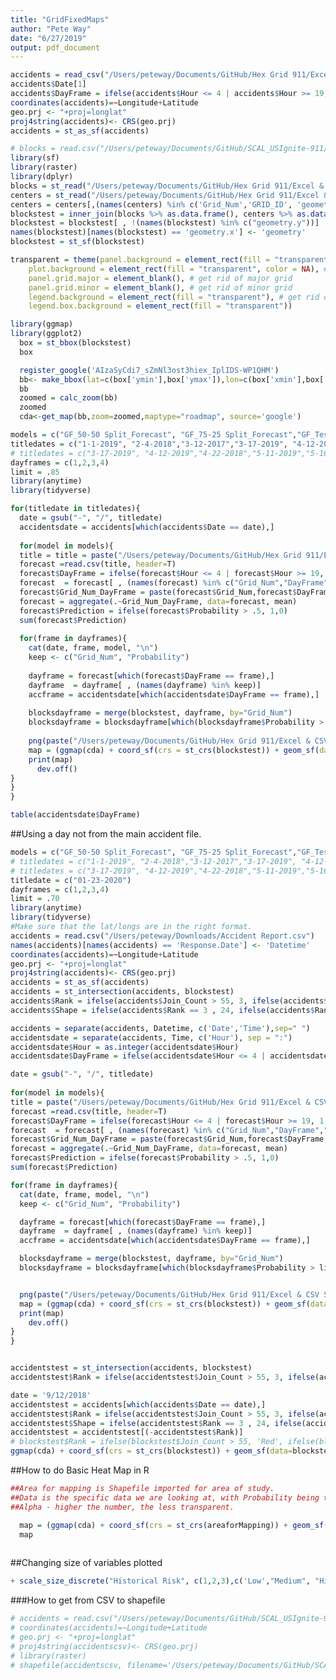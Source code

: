 ```yaml
---
title: "GridFixedMaps"
author: "Pete Way"
date: "6/27/2019"
output: pdf_document
---
```


```r
accidents = read_csv("/Users/peteway/Documents/GitHub/Hex Grid 911/Excel & CSV Sheets/Grid Hex Layout/Accidents/Hex Forecast Accidents.csv")
accidents$Date[1]
accidents$DayFrame = ifelse(accidents$Hour <= 4 | accidents$Hour >= 19, 1,ifelse(accidents$Hour <= 9 & accidents$Hour >= 5,2, ifelse(accidents$Hour <= 13 & accidents$Hour >= 10,3, 4 ) ) )
coordinates(accidents)=~Longitude+Latitude
geo.prj <- "+proj=longlat"
proj4string(accidents)<- CRS(geo.prj)
accidents = st_as_sf(accidents)

# blocks = read.csv("/Users/peteway/Documents/GitHub/SCAL_USIgnite-911/Excel & CSV Sheets/Hamilton County Accident System Hex/Hex_Grid/HexGridInfo.csv")
library(sf)
library(raster)
library(dplyr)
blocks = st_read("/Users/peteway/Documents/GitHub/Hex Grid 911/Excel & CSV Sheets/Shapefiles/HexGrid/HexGrid.shp")
centers = st_read("/Users/peteway/Documents/GitHub/Hex Grid 911/Excel & CSV Sheets/Shapefiles/HexGrid/Hex_Centeriod_and_Info.shp")
centers = centers[,(names(centers) %in% c('Grid_Num','GRID_ID', 'geometry'))]
blockstest = inner_join(blocks %>% as.data.frame(), centers %>% as.data.frame(), by = "GRID_ID")
blockstest = blockstest[ , !(names(blockstest) %in% c("geometry.y"))]
names(blockstest)[names(blockstest) == 'geometry.x'] <- 'geometry'
blockstest = st_sf(blockstest)


```

```r
transparent = theme(panel.background = element_rect(fill = "transparent"), # bg of the panel
    plot.background = element_rect(fill = "transparent", color = NA), # bg of the plot
    panel.grid.major = element_blank(), # get rid of major grid
    panel.grid.minor = element_blank(), # get rid of minor grid
    legend.background = element_rect(fill = "transparent"), # get rid of legend bg
    legend.box.background = element_rect(fill = "transparent"))
```

```r
library(ggmap)
library(ggplot2)
  box = st_bbox(blockstest)
  box

  register_google('AIzaSyCdi7_sZmNl3ost3hiex_IplIDS-WP1QHM')
  bb<- make_bbox(lat=c(box['ymin'],box['ymax']),lon=c(box['xmin'],box['xmax']), f=0.05)
  bb
  zoomed = calc_zoom(bb)
  zoomed
  cda<-get_map(bb,zoom=zoomed,maptype="roadmap", source='google')

```


```r
models = c("GF_50-50 Split_Forecast", "GF_75-25 Split_Forecast","GF_Test_Forecast", "Ran_50-50 Split_Forecast","Ran_75-25 Split_Forecast","Ran_Test_Forecast")
titledates = c("1-1-2019", "2-4-2018","3-12-2017","3-17-2019", "4-12-2019","4-22-2018","5-11-2019","5-16-2017","7-9-2017","8-16-2018")
# titledates = c("3-17-2019", "4-12-2019","4-22-2018","5-11-2019","5-16-2017","7-9-2017","8-16-2018")
dayframes = c(1,2,3,4)
limit = .85
library(anytime)
library(tidyverse)

for(titledate in titledates){
  date = gsub("-", "/", titledate)
  accidentsdate = accidents[which(accidents$Date == date),]
  
  for(model in models){
  title = title = paste("/Users/peteway/Documents/GitHub/Hex Grid 911/Excel & CSV Sheets/Forecasts/",titledate,"/Hex/Forecast/",model,".csv",sep="")
  forecast =read.csv(title, header=T)
  forecast$DayFrame = ifelse(forecast$Hour <= 4 | forecast$Hour >= 19, 1,ifelse(forecast$Hour <= 9 & forecast$Hour >= 5,2, ifelse(forecast$Hour <= 13 & forecast$Hour >= 10,3, 4 ) ) )
  forecast  = forecast[ , (names(forecast) %in% c("Grid_Num","DayFrame","Probability","Prediction"))]
  forecast$Grid_Num_DayFrame = paste(forecast$Grid_Num,forecast$DayFrame,sep=" ")
  forecast = aggregate(.~Grid_Num_DayFrame, data=forecast, mean)
  forecast$Prediction = ifelse(forecast$Probability > .5, 1,0)
  sum(forecast$Prediction)
  
  for(frame in dayframes){
    cat(date, frame, model, "\n")
    keep <- c("Grid_Num", "Probability")
  
    dayframe = forecast[which(forecast$DayFrame == frame),]
    dayframe  = dayframe[ , (names(dayframe) %in% keep)]
    accframe = accidentsdate[which(accidentsdate$DayFrame == frame),]
  
    blocksdayframe = merge(blockstest, dayframe, by="Grid_Num")
    blocksdayframe = blocksdayframe[which(blocksdayframe$Probability > limit),]
  
    png(paste("/Users/peteway/Documents/GitHub/Hex Grid 911/Excel & CSV Sheets/Forecasts/",titledate,"/Hex/Viz/PredictionMapfor_",titledate, "_",model,"_DayFrame",frame,".png",sep=""), width=9,height=6,units='in', res=600,bg = 'transparent')
    map = (ggmap(cda) + coord_sf(crs = st_crs(blockstest)) + geom_sf(data=blocksdayframe, aes(fill = blocksdayframe$Probability), alpha=.5, inherit.aes = FALSE) + scale_fill_gradient(low = "blue", high = "red", "Probability", limits=c(limit,1)) + transparent  + xlab("Longitude") + ylab("Latitude") + geom_sf(data=accframe, color = 'black', inherit.aes = FALSE) + ggtitle(paste("Accident Prediction",titledate,model,"Dayframe",frame, sep=" ")))
    print(map)
      dev.off()
}
}
}
```

```r
table(accidentsdate$DayFrame)
```

##Using a day not from the main accident file. 
```r
models = c("GF_50-50 Split_Forecast", "GF_75-25 Split_Forecast","GF_Test_Forecast", "Ran_50-50 Split_Forecast","Ran_75-25 Split_Forecast","Ran_Test_Forecast","SecondBatch_GF_50-50 Split_Forecast", "SecondBatch_GF_75-25 Split_Forecast","SecondBatch_GF_Test_Forecast", "SecondBatch_Ran_50-50 Split_Forecast","SecondBatch_Ran_75-25 Split_Forecast","SecondBatch_Ran_Test_Forecast")
# titledates = c("1-1-2019", "2-4-2018","3-12-2017","3-17-2019", "4-12-2019","4-22-2018","5-11-2019","5-16-2017","7-9-2017","8-16-2018")
# titledates = c("3-17-2019", "4-12-2019","4-22-2018","5-11-2019","5-16-2017","7-9-2017","8-16-2018")
titledate = c("01-23-2020")
dayframes = c(1,2,3,4)
limit = .70
library(anytime)
library(tidyverse)
#Make sure that the lat/longs are in the right format. 
accidents = read.csv("/Users/peteway/Downloads/Accident Report.csv")
names(accidents)[names(accidents) == 'Response.Date'] <- 'Datetime'
coordinates(accidents)=~Longitude+Latitude
geo.prj <- "+proj=longlat"
proj4string(accidents)<- CRS(geo.prj)
accidents = st_as_sf(accidents)
accidents = st_intersection(accidents, blockstest)
accidents$Rank = ifelse(accidents$Join_Count > 55, 3, ifelse(accidents$Join_Count > 25, 2, 1))
accidents$Shape = ifelse(accidents$Rank == 3 , 24, ifelse(accidents$Rank == 2 , 22, 25))

accidents = separate(accidents, Datetime, c('Date','Time'),sep=" ")
accidentsdate = separate(accidents, Time, c('Hour'), sep = ":")
accidentsdate$Hour = as.integer(accidentsdate$Hour)
accidentsdate$DayFrame = ifelse(accidentsdate$Hour <= 4 | accidentsdate$Hour >= 19, 1,ifelse(accidentsdate$Hour <= 9 & accidentsdate$Hour >= 5,2, ifelse(accidentsdate$Hour <= 13 & accidentsdate$Hour >= 10,3, 4 ) ) )

date = gsub("-", "/", titledate)
  
for(model in models){
title = paste("/Users/peteway/Documents/GitHub/Hex Grid 911/Excel & CSV Sheets/Forecasts/",titledate,"/Hex/Forecast/",model,".csv",sep="")
forecast =read.csv(title, header=T)
forecast$DayFrame = ifelse(forecast$Hour <= 4 | forecast$Hour >= 19, 1,ifelse(forecast$Hour <= 9 & forecast$Hour >= 5,2, ifelse(forecast$Hour <= 13 & forecast$Hour >= 10,3, 4 ) ) )
forecast  = forecast[ , (names(forecast) %in% c("Grid_Num","DayFrame","Probability","Prediction"))]
forecast$Grid_Num_DayFrame = paste(forecast$Grid_Num,forecast$DayFrame,sep=" ")
forecast = aggregate(.~Grid_Num_DayFrame, data=forecast, mean)
forecast$Prediction = ifelse(forecast$Probability > .5, 1,0)
sum(forecast$Prediction)

for(frame in dayframes){
  cat(date, frame, model, "\n")
  keep <- c("Grid_Num", "Probability")

  dayframe = forecast[which(forecast$DayFrame == frame),]
  dayframe  = dayframe[ , (names(dayframe) %in% keep)]
  accframe = accidentsdate[which(accidentsdate$DayFrame == frame),]

  blocksdayframe = merge(blockstest, dayframe, by="Grid_Num")
  blocksdayframe = blocksdayframe[which(blocksdayframe$Probability > limit),]


  png(paste("/Users/peteway/Documents/GitHub/Hex Grid 911/Excel & CSV Sheets/Forecasts/",titledate,"/Hex/Viz/PredictionMapfor_",titledate, "_",model,"_DayFrame",frame,".png",sep=""), width=9,height=6,units='in', res=600,bg = 'transparent')
  map = (ggmap(cda) + coord_sf(crs = st_crs(blockstest)) + geom_sf(data=blocksdayframe, aes(fill = blocksdayframe$Probability), alpha=.5, inherit.aes = FALSE) + scale_fill_gradient(low = "blue", high = "red","Probability", limits=c(limit,1)) + transparent  + xlab("Longitude") + ylab("Latitude") + geom_sf(data=accframe, color = 'black', shape = accframe$Shape,size=3,fill='black', inherit.aes = FALSE) + ggtitle(paste("Accident Prediction",titledate,model,"Dayframe",frame, sep=" ")))
  print(map)
    dev.off()
}
}


```

```r

```


```r
accidentstest = st_intersection(accidents, blockstest)
accidentstest$Rank = ifelse(accidentstest$Join_Count > 55, 3, ifelse(accidentstest$Join_Count > 25, 2, 1))

date = '9/12/2018'
accidentstest = accidents[which(accidents$Date == date),]
accidentstest$Rank = ifelse(accidentstest$Join_Count > 55, 3, ifelse(accidentstest$Join_Count > 25, 2, 1))
accidentstest$Shape = ifelse(accidentstest$Rank == 3 , 24, ifelse(accidentstest$Rank == 2 , 22, 25))
accidentstest = accidentstest[(-accidentstest$Rank)]
# blockstest$Rank = ifelse(blockstest$Join_Count > 55, 'Red', ifelse(blockstest$Join_Count > 25, 'Orange', 'Green'))
ggmap(cda) + coord_sf(crs = st_crs(blockstest)) + geom_sf(data=blockstest, fill = blockstest$Rank, alpha=.5, inherit.aes = FALSE) + geom_sf(data=accidentstest, color = 'black',shape = accidentstest$Shape, size =3, fill ='black', inherit.aes = FALSE) 
```

##How to do Basic Heat Map in R
```r

##Area for mapping is Shapefile imported for area of study. 
##Data is the specific data we are looking at, with Probability being the column we want to display
##Alpha - higher the number, the less transparent. 

  map = (ggmap(cda) + coord_sf(crs = st_crs(areaforMapping)) + geom_sf(data=data, aes(fill = data$Probability), inherit.aes = FALSE) + scale_fill_gradient(low = "blue", high = "red", "Probability") +  transparent  + xlab("Longitude") + ylab("Latitude") + ggtitle("Catchy title here"))
  map
  
```

##Changing size of variables plotted
```r
+ scale_size_discrete("Historical Risk", c(1,2,3),c('Low',"Medium", "High"), c(1,2,3) ) 
```

###How to get from CSV to shapefile
```r
# accidents = read.csv("/Users/peteway/Documents/GitHub/SCAL_USIgnite-911/Excel & CSV Sheets/Accidents/RawAccidentData_DropDupsTest2.csv")
# coordinates(accidents)=~Longitude+Latitude
# geo.prj <- "+proj=longlat" 
# proj4string(accidentscsv)<- CRS(geo.prj)
# library(raster)
# shapefile(accidentscsv, filename='/Users/peteway/Documents/GitHub/SCAL_USIgnite-911/Excel & CSV Sheets/Shapefiles/New 911 Accident Shapefiles/accidentsCSV.shp', overwrite=TRUE)
```